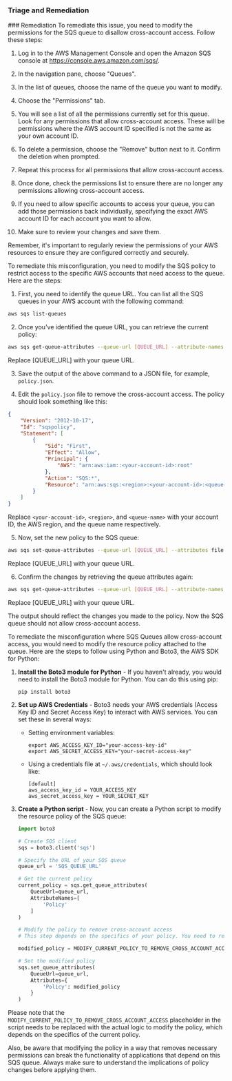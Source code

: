 
### Triage and Remediation
<Tabs>

<Tab title='Remediation'>
### Remediation

<AccordionGroup>
<Accordion title='Using Console' defaultOpen='true'>
To remediate this issue, you need to modify the permissions for the SQS queue to disallow cross-account access. Follow these steps:

1. Log in to the AWS Management Console and open the Amazon SQS console at https://console.aws.amazon.com/sqs/.

2. In the navigation pane, choose "Queues".

3. In the list of queues, choose the name of the queue you want to modify.

4. Choose the "Permissions" tab.

5. You will see a list of all the permissions currently set for this queue. Look for any permissions that allow cross-account access. These will be permissions where the AWS account ID specified is not the same as your own account ID.

6. To delete a permission, choose the "Remove" button next to it. Confirm the deletion when prompted.

7. Repeat this process for all permissions that allow cross-account access.

8. Once done, check the permissions list to ensure there are no longer any permissions allowing cross-account access.

9. If you need to allow specific accounts to access your queue, you can add those permissions back individually, specifying the exact AWS account ID for each account you want to allow. 

10. Make sure to review your changes and save them.

Remember, it's important to regularly review the permissions of your AWS resources to ensure they are configured correctly and securely.
</Accordion>

<Accordion title='Using CLI'>
To remediate this misconfiguration, you need to modify the SQS policy to restrict access to the specific AWS accounts that need access to the queue. Here are the steps:

1. First, you need to identify the queue URL. You can list all the SQS queues in your AWS account with the following command:

```bash
aws sqs list-queues
```

2. Once you've identified the queue URL, you can retrieve the current policy:

```bash
aws sqs get-queue-attributes --queue-url [QUEUE_URL] --attribute-names All
```
Replace [QUEUE_URL] with your queue URL.

3. Save the output of the above command to a JSON file, for example, `policy.json`.

4. Edit the `policy.json` file to remove the cross-account access. The policy should look something like this:

```json
{
    "Version": "2012-10-17",
    "Id": "sqspolicy",
    "Statement": [
        {
            "Sid": "First",
            "Effect": "Allow",
            "Principal": {
                "AWS": "arn:aws:iam::<your-account-id>:root"
            },
            "Action": "SQS:*",
            "Resource": "arn:aws:sqs:<region>:<your-account-id>:<queue-name>"
        }
    ]
}
```
Replace `<your-account-id>`, `<region>`, and `<queue-name>` with your account ID, the AWS region, and the queue name respectively.

5. Now, set the new policy to the SQS queue:

```bash
aws sqs set-queue-attributes --queue-url [QUEUE_URL] --attributes file://policy.json
```
Replace [QUEUE_URL] with your queue URL.

6. Confirm the changes by retrieving the queue attributes again:

```bash
aws sqs get-queue-attributes --queue-url [QUEUE_URL] --attribute-names All
```
Replace [QUEUE_URL] with your queue URL.

The output should reflect the changes you made to the policy. Now the SQS queue should not allow cross-account access.
</Accordion>

<Accordion title='Using Python'>
To remediate the misconfiguration where SQS Queues allow cross-account access, you would need to modify the resource policy attached to the queue. Here are the steps to follow using Python and Boto3, the AWS SDK for Python:

1. **Install the Boto3 module for Python** - If you haven't already, you would need to install the Boto3 module for Python. You can do this using pip:

   ```
   pip install boto3
   ```
   
2. **Set up AWS Credentials** - Boto3 needs your AWS credentials (Access Key ID and Secret Access Key) to interact with AWS services. You can set these in several ways:

   - Setting environment variables:

     ```
     export AWS_ACCESS_KEY_ID="your-access-key-id"
     export AWS_SECRET_ACCESS_KEY="your-secret-access-key"
     ```

   - Using a credentials file at `~/.aws/credentials`, which should look like:

     ```
     [default]
     aws_access_key_id = YOUR_ACCESS_KEY
     aws_secret_access_key = YOUR_SECRET_KEY
     ```

3. **Create a Python script** - Now, you can create a Python script to modify the resource policy of the SQS queue:

   ```python
   import boto3

   # Create SQS client
   sqs = boto3.client('sqs')

   # Specify the URL of your SQS queue
   queue_url = 'SQS_QUEUE_URL'

   # Get the current policy
   current_policy = sqs.get_queue_attributes(
       QueueUrl=queue_url,
       AttributeNames=[
           'Policy'
       ]
   )

   # Modify the policy to remove cross-account access
   # This step depends on the specifics of your policy. You need to remove any statements from the policy that grant permissions to other AWS accounts.

   modified_policy = MODIFY_CURRENT_POLICY_TO_REMOVE_CROSS_ACCOUNT_ACCESS

   # Set the modified policy
   sqs.set_queue_attributes(
       QueueUrl=queue_url,
       Attributes={
           'Policy': modified_policy
       }
   )
   ```

Please note that the `MODIFY_CURRENT_POLICY_TO_REMOVE_CROSS_ACCOUNT_ACCESS` placeholder in the script needs to be replaced with the actual logic to modify the policy, which depends on the specifics of the current policy.

Also, be aware that modifying the policy in a way that removes necessary permissions can break the functionality of applications that depend on this SQS queue. Always make sure to understand the implications of policy changes before applying them.
</Accordion>

</AccordionGroup>
</Tab>
</Tabs>
